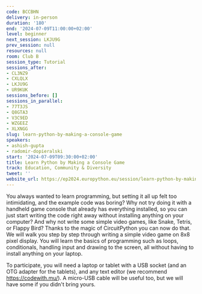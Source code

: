 ```yaml
---
code: BCCBHN
delivery: in-person
duration: '180'
end: '2024-07-09T11:00:00+02:00'
level: beginner
next_session: LKJU9G
prev_session: null
resources: null
room: Club B
session_type: Tutorial
sessions_after:
- CL3NZ9
- CXLQLX
- LKJU9G
- UR9KUK
sessions_before: []
sessions_in_parallel:
- 77T3JS
- Q8GTA3
- V3C9ED
- WZGEEZ
- XLXNGG
slug: learn-python-by-making-a-console-game
speakers:
- ashish-gupta
- radomir-dopieralski
start: '2024-07-09T09:30:00+02:00'
title: Learn Python by Making a Console Game
track: Education, Community & Diversity
tweet: ''
website_url: https://ep2024.europython.eu/session/learn-python-by-making-a-console-game
---
```


You always wanted to learn programming, but setting it all up felt too intimidating, and the example code was boring? Why not try doing it with a handheld game console that already has everything installed, so you can just start writing the code right away without installing anything on your computer? And why not write some simple video games, like Snake, Tetris, or Flappy Bird? Thanks to the magic of CircuitPython you can now do that. We will walk you step by step through writing a simple video game on 8x8 pixel display. You will learn the basics of programming such as loops, conditionals, handling input and drawing to the screen, all without having to install anything on your laptop.

To participate, you will need a laptop or tablet with a USB socket (and an OTG adapter for the tablets), and any text editor (we recommend https://codewith.mu/). A micro-USB cable will be useful too, but we will have some if you didn't bring yours.

